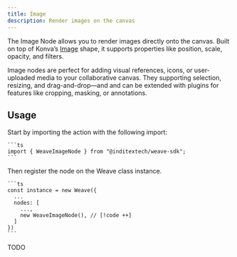 ```yaml
---
title: Image
description: Render images on the canvas
---
```



The Image Node allows you to render images directly onto the canvas. Built on top
of Konva’s [Image](https://konvajs.org/api/Konva.Image.html) shape, it supports
properties like position, scale, opacity, and filters.

Image nodes are perfect for adding visual references, icons, or user-uploaded media
to your collaborative canvas. They supporting selection, resizing, and drag-and-drop—and
and can be extended with plugins for features like cropping, masking, or annotations.

## Usage

<Accordions>
  <Accordion title="1. Import the node" id="import-node">
    Start by importing the action with the following import:

    ```ts
    import { WeaveImageNode } from "@inditextech/weave-sdk";
    ```

  </Accordion>
  <Accordion title="2. Register the node" id="register-node">
    Then register the node on the Weave class instance.

    ```ts
    const instance = new Weave({
      ...
      nodes: [
        ...,
        new WeaveImageNode(), // [!code ++]
      ]
    })
    ```

  </Accordion>
  <Accordion title="3. Use the node" id="use-the-node">
    TODO

  </Accordion>
</Accordions>
